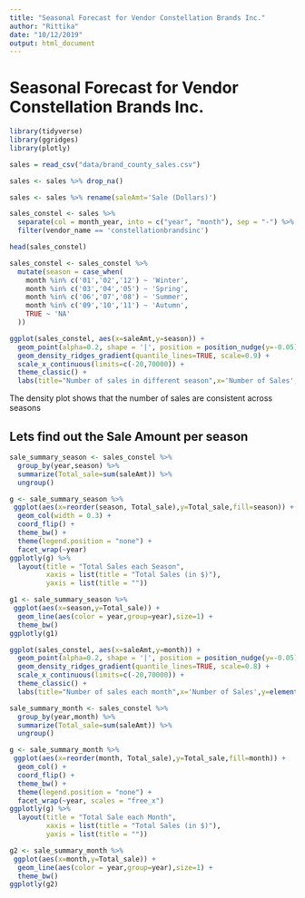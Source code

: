 ---
title: "Seasonal Forecast for Vendor Constellation Brands Inc."
author: "Rittika"
date: "10/12/2019"
output: html_document
---
# Seasonal Forecast for Vendor Constellation Brands Inc.

```{r importing-libs, message=FALSE, warning=FALSE, echo=FALSE}
library(tidyverse)
library(ggridges)
library(plotly)
```

```{r import-data, message=FALSE, warning=FALSE}
sales = read_csv("data/brand_county_sales.csv")
```

```{r remove-NAs}
sales <- sales %>% drop_na()
```

```{r}
sales <- sales %>% rename(saleAmt='Sale (Dollars)')
```


```{r year-month}
sales_constel <- sales %>% 
  separate(col = month_year, into = c("year", "month"), sep = "-") %>%
  filter(vendor_name == 'constellationbrandsinc')
```
```{r}
head(sales_constel)
```

```{r season, message=TRUE}
sales_constel <- sales_constel %>%
  mutate(season = case_when(
    month %in% c('01','02','12') ~ 'Winter',
    month %in% c('03','04','05') ~ 'Spring',
    month %in% c('06','07','08') ~ 'Summer',
    month %in% c('09','10','11') ~ 'Autumn',
    TRUE ~ 'NA'
  ))
```


```{r sale-density, message=FALSE, warning=FALSE}
ggplot(sales_constel, aes(x=saleAmt,y=season)) +
  geom_point(alpha=0.2, shape = '|', position = position_nudge(y=-0.05)) +
  geom_density_ridges_gradient(quantile_lines=TRUE, scale=0.9) +
  scale_x_continuous(limits=c(-20,70000)) +
  theme_classic() +
  labs(title="Number of sales in different season",x='Number of Sales',y=element_blank())
```
The density plot shows that the number of sales are consistent across seasons

## Lets find out the Sale Amount per season
```{r sale-volume, message=FALSE, warning=FALSE}
sale_summary_season <- sales_constel %>%
  group_by(year,season) %>%
  summarize(Total_sale=sum(saleAmt)) %>%
  ungroup()

g <- sale_summary_season %>% 
 ggplot(aes(x=reorder(season, Total_sale),y=Total_sale,fill=season)) +
  geom_col(width = 0.3) +
  coord_flip() +
  theme_bw() +
  theme(legend.position = "none") +
  facet_wrap(~year)
ggplotly(g) %>%
  layout(title = "Total Sales each Season",
         xaxis = list(title = "Total Sales (in $)"),
         yaxis = list(title = ""))
```

```{r seasonal_sales}
g1 <- sale_summary_season %>%
 ggplot(aes(x=season,y=Total_sale)) +
  geom_line(aes(color = year,group=year),size=1) +
  theme_bw()
ggplotly(g1)

```


```{r month-sale-count, message=FALSE, warning=FALSE}
ggplot(sales_constel, aes(x=saleAmt,y=month)) +
  geom_point(alpha=0.2, shape = '|', position = position_nudge(y=-0.05)) +
  geom_density_ridges_gradient(quantile_lines=TRUE, scale=0.8) +
  scale_x_continuous(limits=c(-20,70000)) +
  theme_classic() +
  labs(title="Number of sales each month",x='Number of Sales',y=element_blank())
```


```{r month-sale-volume}
sale_summary_month <- sales_constel %>%
  group_by(year,month) %>%
  summarize(Total_sale=sum(saleAmt)) %>%
  ungroup()

g <- sale_summary_month %>%
 ggplot(aes(x=reorder(month, Total_sale),y=Total_sale,fill=month)) +
  geom_col() +
  coord_flip() +
  theme_bw() +
  theme(legend.position = "none") +
  facet_wrap(~year, scales = "free_x")
ggplotly(g) %>%
  layout(title = "Total Sale each Month",
         xaxis = list(title = "Total Sales (in $)"),
         yaxis = list(title = ""))
```

```{r monthly_sales}
g2 <- sale_summary_month %>%
 ggplot(aes(x=month,y=Total_sale)) +
  geom_line(aes(color = year,group=year),size=1) +
  theme_bw()
ggplotly(g2)

```